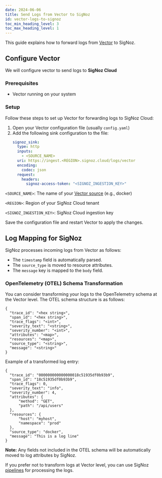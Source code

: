 ```yaml
---
date: 2024-06-06
title: Send Logs from Vector to SigNoz
id: vector-logs-to-signoz
toc_min_heading_level: 3
toc_max_heading_level: 1
---
```


This guide explains how to forward logs from [Vector](https://vector.dev/) to SigNoz.


## Configure Vector 

We will configure vector to send logs to **SigNoz Cloud**

### Prerequisites

- Vector running on your system

### Setup

Follow these steps to set up Vector for forwarding logs to SigNoz Cloud:

1. Open your Vector configuration file (usually `config.yaml`)
2. Add the following sink configuration to the file:
    ```yaml
    signoz_sink:
      type: http
      inputs:
        - <SOURCE_NAME>
      uri: https://ingest.<REGION>.signoz.cloud/logs/vector
      encoding:
        codec: json
      request:
        headers:
          signoz-access-token: "<SIGNOZ_INGESTION_KEY>"
    ```

`<SOURCE_NAME>`: The name of your [Vector source](https://vector.dev/docs/reference/configuration/sources/) (e.g., docker)

`<REGION>`: Region of your SigNoz Cloud tenant

`<SIGNOZ_INGESTION_KEY>`: SigNoz Cloud ingestion key

Save the configuration file and restart Vector to apply the changes.


## Log Mapping for SigNoz

SigNoz processes incoming logs from Vector as follows:

- The `timestamp` field is automatically parsed.
- The `source_type` is moved to resource attributes.
- The `message` key is mapped to the `body` field.

### OpenTelemetry (OTEL) Schema Transformation

You can consider transforming your logs to the OpenTelemetry schema at the Vector level. The OTEL schema structure is as follows:
```
{
  "trace_id": "<hex string>",
  "span_id": "<hex string>",
  "trace_flags": "<int>",
  "severity_text": "<string>",
  "severity_number": "<int>",
  "attributes": "<map>",
  "resources": "<map>",
  "source_type": "<string>",
  "message": "<string>"
}
```

Example of a transformed log entry:
```
{
  "trace_id": "000000000000000018c51935df0b93b9",
  "span_id": "18c51935df0b93b9",
  "trace_flags": 0,
  "severity_text": "info",
  "severity_number": 4,
  "attributes": {
      "method": "GET",
      "path": "/api/users"
  },
  "resources": {
      "host": "myhost",
      "namespace": "prod"
  },
  "source_type": "docker",
  "message": "This is a log line"
}
```

**Note:** Any fields not included in the OTEL schema will be automatically moved to log attributes by SigNoz.


If you prefer not to transform logs at Vector level, you can use SigNoz [pipelines](https://signoz.io/docs/logs-pipelines/introduction/) for processing the logs.
